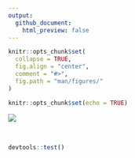 ```yaml
---
output: 
  github_document:
    html_preview: false
---
```


<!-- README.Rmd generates README.md. -->

```r
knitr::opts_chunk$set(
  collapse = TRUE, 
  fig.align = "center",
  comment = "#>",
  fig.path = "man/figures/"
)

knitr::opts_chunk$set(echo = TRUE)
```


<!-- # snatools <img src="man/figures/logo.png" align="right" height="243px" width="211px" /> -->

[![](https://img.shields.io/badge/devel%20version-0.1.1-green.svg)](https://github.com/knapply/snatools)

<br>


```r
devtools::test()
```


